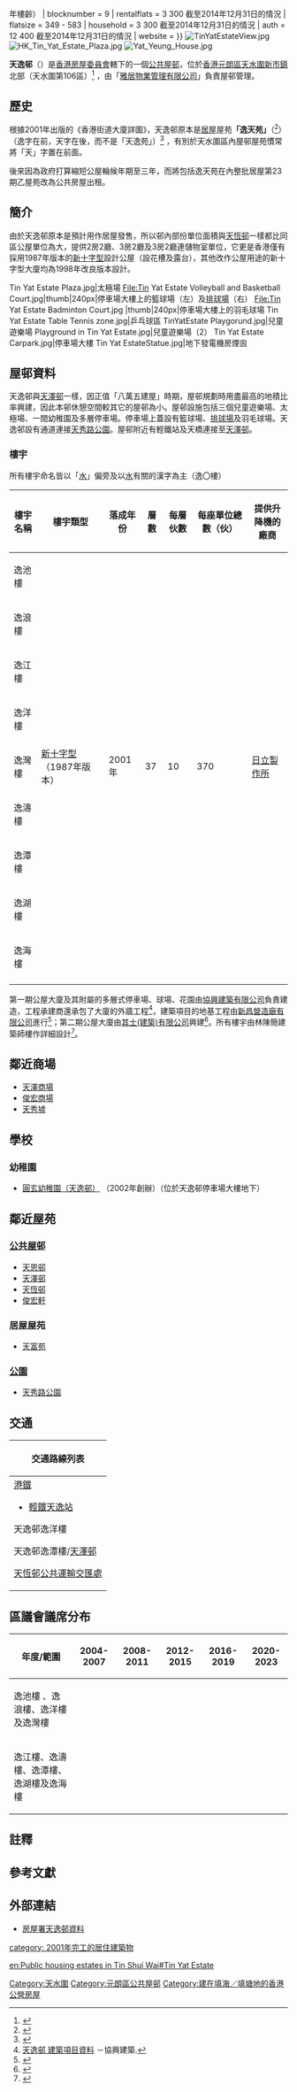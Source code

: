 {{Coord|22.467372|113.999013|source:GoogleMaps|display=title}}
{{HKPublicHousing
| housename = 天逸邨<br>Tin Yat Estate
| authority =
| photo = HK Tin Yat Estate.jpg
| phototitle = 天逸邨
| district = 元朗區
| address=[[天水圍|天水圍]]天瑞路76號
| type = 1
| year = 2001年（{{#expr:{{Currentyear}} - 2001}}年樓齡）
| blocknumber = 9
| rentalflats = 3 300 截至2014年12月31日的情況
| flatsize = 349 - 583
| household = 3 300 截至2014年12月31日的情況
| auth = 12 400 截至2014年12月31日的情況
| website = 
}}
[[File:TinYatEstateView.jpg|thumb]]
[[File:HK_Tin_Yat_Estate_Plaza.jpg|thumb]]
[[File:Yat_Yeung_House.jpg|thumb]]

'''天逸邨'''（{{lang-en|'''Tin Yat Estate'''}}）是[[香港房屋委員會|香港房屋委員會]]轄下的一個[[香港公共屋邨|公共屋邨]]，位於[[香港|香港]][[元朗區|元朗區]][[天水圍新市鎮|天水圍新市鎮]]北部（天水圍第106區）<ref>{{Cite report |url=https://www.legco.gov.hk/yr97-98/chinese/fc/pwsc/papers/p1102109.htm |author=財務委員會 & 工務小組委員會 |date=1998-02-11 |title=天水圍的進一步發展計劃 － 基礎設施及餘下地盤平整工程 |accessdate=2019-07-08 |deadurl=no |language=zh-hant |archive-date=2019-07-08 |archive-url=https://web.archive.org/web/20190708103547/https://www.legco.gov.hk/yr97-98/chinese/fc/pwsc/papers/p1102109.htm }}</ref> ，由「[[雅居物業管理有限公司|雅居物業管理有限公司]]」負責屋邨管理。

==歷史==
根據2001年出版的《香港街道大廈詳圖》，天逸邨原本是[[居屋|居屋]]屋苑'''「逸天苑」'''（{{lang-en|Yat Tin Court}}<ref>{{Cite web |archiveurl=https://web.archive.org/web/20040816100600/http://www.housingauthority.gov.hk/hkhd/hab/cpd/shop_c/chinese/tinchak/location_plan.html |url=http://www.housingauthority.gov.hk/hkhd/hab/cpd/shop_c/chinese/tinchak/location_plan.html |title=天澤商場平面圖 |deadurl=yes |archivedate=2004-08-16 |access-date=2021-08-01 }}</ref>）（逸字在前，天字在後，而不是「天逸苑」）<ref>{{Cite book |title=《香港街道大廈詳圖》 |publisher=通用圖書有限公司 |year=2001年}}</ref><!-- 按舊香港地圖，舊名實為逸天苑，而不是天逸苑，敬請編者和讀者注意。 -->，有別於天水圍區內屋邨屋苑慣常將「天」字置在前面。

後來因為政府打算縮短公屋輪候年期至三年，而將包括逸天苑在內整批居屋第23期乙屋苑改為公共房屋出租。

==簡介==
由於天逸邨原本是預計用作居屋發售，所以邨內部份單位面積與[[天恆邨|天恆邨]]一樣都比同區公屋單位為大，提供2房2廳、3房2廳及3房2廳連儲物室單位，它更是香港僅有採用1987年版本的[[新十字型|新十字型]]設計公屋（設花槽及露台），其他改作公屋用途的新十字型大廈均為1998年改良版本設計。

<gallery>
Tin Yat Estate Plaza.jpg|太極場
File:Tin Yat Estate Volleyball and Basketball Court.jpg|thumb|240px|停車場大樓上的籃球場（左）及[[排球場|排球場]]（右）
File:Tin Yat Estate Badminton Court.jpg |thumb|240px|停車場大樓上的羽毛球場
Tin Yat Estate Table Tennis zone.jpg|乒乓球區
TinYatEstate Playgorund.jpg|兒童遊樂場
Playground in Tin Yat Estate.jpg|兒童遊樂場（2）
Tin Yat Estate Carpark.jpg|停車場大樓
Tin Yat EstateStatue.jpg|地下發電機房煙囪
</gallery>

==屋邨資料==
天逸邨與[[天澤邨|天澤邨]]一樣，因正值「八萬五建屋」時期，屋邨規劃時用盡最高的地積比率興建，因此本邨休憩空間較其它的屋邨為小。屋邨設施包括三個兒童遊樂場、太極場、一間幼稚園及多層停車場。停車場上蓋設有籃球場、[[排球場|排球場]]及羽毛球場。天逸邨設有通道連接[[天秀路公園|天秀路公園]]。屋邨附近有輕鐵站及天橋連接至[[天澤邨|天澤邨]]。

=== 樓宇 ===
所有樓宇命名皆以「[[水部_(部首)|水]]」偏旁及以[[水|水]]有關的漢字為主（逸〇樓）
{| class="wikitable" style="text-align: center"
|-
! 樓宇名稱 !! 樓宇類型 !! 落成年份 !! 層數 
!每層伙數
!每座單位總數（伙）
!提供升降機的廠商
|-
| 逸池樓{{Notetag|實際上是同一座建築|name=池浪}}
| rowspan="9" | [[新十字型|新十字型]]
（1987年版本）
| rowspan="9" | 2001年
| rowspan="9" | 37
| rowspan="9" |10
| rowspan="9" |370
| rowspan="9" |[[日立製作所|日立製作所]]
|-
| 逸浪樓{{Notetag|name=池浪}}
|-
| 逸江樓
|-
| 逸洋樓{{Notetag|實際上是同一座建築|name=洋灣}}
|-
| 逸灣樓{{Notetag|name=洋灣}}
|-
| 逸濤樓{{Notetag|實際上是同一座建築|name=濤潭}}
|-
| 逸潭樓{{Notetag|name=濤潭}}
|-
| 逸湖樓{{Notetag|實際上是同一座建築|name=湖海}}
|-
| 逸海樓{{Notetag|name=湖海}}
|-
|}
第一期公屋大廈及其附屬的多層式停車場、球場、花園由[[協興建築有限公司|協興建築有限公司]]負責建造，工程承建商還承包了大廈的外牆工程<ref>[https://www.hiphing.com.hk/tc/projects/details.php?id=58 天逸邨 建築項目資料] {{Wayback|url=https://www.hiphing.com.hk/tc/projects/details.php?id=58 |date=20200811122454 }}－協興建築.</ref>，建築項目的地基工程由[[新昌營造|新昌營造廠有限公司]]進行<ref>{{Cite web |archiveurl=https://web.archive.org/web/19990423050703/http://www.hsinchong.com/hcc/html/mp1.htm |url=http://www.hsinchong.com/hcc/html/mp1.htm |title=Major Project |publisher=新昌營造 |archivedate=1999-04-23 |deadurl=yes |language=en |accessdate=2019-07-08 }}</ref>；第二期公屋大廈由[[其士國際|其士(建築)有限公司]]興建<ref>{{Cite web |archiveurl=https://web.archive.org/web/20050306193420/http://www.chevalier.com/business/cccl.htm |url=http://www.chevalier.com/business/cccl.htm |title=Building Construction & Maintenance |publisher=chevalier |archivedate=2005-03-06 |access-date=2019-07-08 |dead-url=no }}</ref>。所有樓宇由林陳簡建築師樓作詳細設計<ref>{{Cite web |archiveurl=https://web.archive.org/web/20010419002235/http://www.hkia.org/hkia/045/045list.htm |url=http://www.hkia.org/hkia/045/045list.htm |title=LING CHAN + PARTNERS LTD. |archivedate=2001-04-19 |access-date=2020-10-26 |dead-url=yes }}</ref>。

==鄰近商場==
*[[天澤商場|天澤商場]]
*[[俊宏商場|俊宏商場]]
*[[天秀墟|天秀墟]]

==學校==
===幼稚園===
*[https://www.yuenyuenkg.edu.hk/tinyat/?lang=zh 圓玄幼稚園（天逸邨）] {{Wayback|url=https://www.yuenyuenkg.edu.hk/tinyat/?lang=zh |date=20200928091056 }}（2002年創辦）（位於天逸邨停車場大樓地下）

==鄰近屋苑==
===[[公共屋邨|公共屋邨]]===
*[[天恩邨|天恩邨]]
*[[天澤邨|天澤邨]]
*[[天恆邨|天恆邨]]
*[[俊宏軒|俊宏軒]]

===居屋屋苑===
*[[天富苑|天富苑]]

===[[公園|公園]]===
*[[天秀路公園|天秀路公園]]

==交通==
{| class="mw-collapsible mw-collapsed wikitable" style="background:white; margin: 0 auto; width: auto;"  
! 交通路線列表
|-
|
;[[港鐵|港鐵]]
*[[香港輕鐵|輕鐵]][[天逸站|天逸站]]
;天逸邨逸洋樓
{{港鐵巴士簡單列表|K73}}
{{九龍新界巴士簡單列表|69C|269A|269M}}
{{過海隧道巴士簡單列表|967|967X|969C_m2}}
{{大嶼山巴士簡單列表|N30}}
{{過海隧道巴士簡單列表|967}}
{{新界專線小巴簡單列表|79S}}
;天逸邨逸潭樓/[[天澤邨|天澤邨]]
{{港鐵巴士簡單列表|K73|K76|K76S}}
{{九龍新界巴士簡單列表|65X|69C|264R|265B|265M|265S|269A|269B_s|269P|269R|269X|276A|276B|B1_s2|N269|869}}
{{大嶼山巴士簡單列表|A37|E37|E37C|NA37}}
{{過海隧道巴士簡單列表|967|967X|969_s3|969A|969C_m2|969N|N969}}
{{新界專線小巴簡單列表|79S|618}}
;[[天恆邨公共運輸交匯處|天恆邨公共運輸交匯處]]
{{港鐵巴士簡單列表|K73|K76}} 
{{九龍新界巴士簡單列表|265B|265M|269R|276A}}
|}

==區議會議席分布==
{| class=wikitable
!年度/範圍!!2004-2007!!2008-2011!!2012-2015!!2016-2019!!2020-2023
|-
|逸池樓 、逸浪樓、逸洋樓及逸灣樓||{{center|[[宏逸|宏逸]]選區}}||{{center|[[富恩|富恩]]選區}}||colspan=3|{{center|[[宏逸|宏逸]]選區}}
|-
|逸江樓、逸濤樓、逸潭樓、逸湖樓及逸海樓||colspan=5|{{center|[[逸澤|逸澤]]選區}}
|}

==註釋==
{{NoteFoot}}
==參考文獻==
{{Reflist}}

==外部連結==
{{Commonscat|Tin Yat Estate}}
* [https://www.housingauthority.gov.hk/tc/global-elements/estate-locator/detail.html?propId=1&id=1321348400411&dist=3 房屋署天逸邨資料] 

{{元朗區公共屋邨}}
{{DEFAULTSORT:Tin Yat Estate}}
[[Category:天水圍|Category:天水圍]]
[[Category:元朗區公共屋邨|Category:元朗區公共屋邨]]
[[category:_2001年完工的居住建築物|category: 2001年完工的居住建築物]]
[[Category:建在填海／填塘地的香港公營房屋|Category:建在填海／填塘地的香港公營房屋]]

[[en:Public_housing_estates_in_Tin_Shui_Wai#Tin_Yat_Estate|en:Public housing estates in Tin Shui Wai#Tin Yat Estate]]